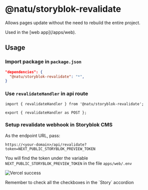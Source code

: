 
# @natu/storyblok-revalidate

Allows pages update without the need to rebuild the entire project.

<Callout type="info" emoji="ℹ️">
  Used in the [web app](/apps/web).
</Callout>

## Usage

### Import package in `package.json`

```json
"dependencies": {
  "@natu/storyblok-revalidate": "*",
}
```

### Use `revalidateHandler` in api route

```tsx filename="apps/web/src/app/api/revalidate/route.ts"
import { revalidateHandler } from '@natu/storyblok-revalidate';

export { revalidateHandler as POST };
```

### Setup revalidate webhook in Storyblok CMS

As the endpoint URL, pass:

`https://<your-domain>/api/revalidate?token=NEXT_PUBLIC_STORYBLOK_PREVIEW_TOKEN`

You will find the token under the variable `NEXT_PUBLIC_STORYBLOK_PREVIEW_TOKEN` in the file `apps/web/.env`

![Vercel success](https://a.storyblok.com/f/218794/4074x2210/0826083bdc/screenshot-2024-02-07-at-1-21-22-pm.png)

<Callout type="warning" emoji="⚠️">
  Remember to check all the checkboxes in the `Story` accordion
</Callout>
